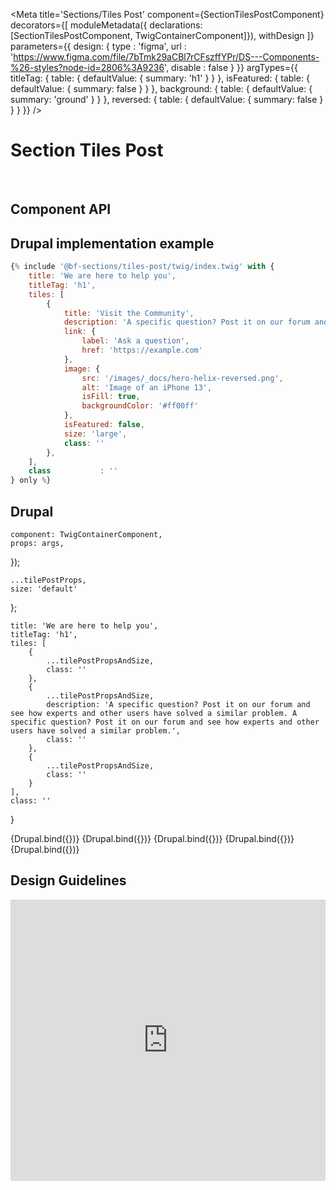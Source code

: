 

<Meta
    title='Sections/Tiles Post'
    component={SectionTilesPostComponent}
    decorators={[
        moduleMetadata({ declarations: [SectionTilesPostComponent, TwigContainerComponent]}),
        withDesign
    ]}
    parameters={{
        design: {
            type    : 'figma',
            url     : 'https://www.figma.com/file/7bTmk29aCBl7rCFszffYPr/DS---Components-%26-styles?node-id=2806%3A9236',
            disable : false
        }
    }}
    argTypes={{
        titleTag: {
            table: { defaultValue: { summary: 'h1' } }
        },
        isFeatured: {
            table: { defaultValue: { summary: false } }
        },
        background: {
            table: { defaultValue: { summary: 'ground' } }
        },
        reversed: {
            table: { defaultValue: { summary: false } }
        }
    }}
/>


# Section Tiles Post

<br/>



## Component API

<ArgsTable of={SectionTilesPostComponent} />



## Drupal implementation example

```jsx
{% include '@bf-sections/tiles-post/twig/index.twig' with {
    title: 'We are here to help you',
    titleTag: 'h1',
    tiles: [
        {
            title: 'Visit the Community',
            description: 'A specific question? Post it on our forum and see how experts and other users have solved a similar problem.',
            link: {
                label: 'Ask a question',
                href: 'https://example.com'
            },
            image: {
                src: '/images/_docs/hero-helix-reversed.png',
                alt: 'Image of an iPhone 13',
                isFill: true,
                backgroundColor: '#ff00ff'
            },
            isFeatured: false,
            size: 'large',
            class: ''
        },
    ],
    class           : ''
} only %}
```



## Drupal

    component: TwigContainerComponent,
    props: args,
});

    ...tilePostProps,
    size: 'default'
};

    title: 'We are here to help you',
    titleTag: 'h1',
    tiles: [
        {
            ...tilePostPropsAndSize,
            class: ''
        },
        {
            ...tilePostPropsAndSize,
            description: 'A specific question? Post it on our forum and see how experts and other users have solved a similar problem. A specific question? Post it on our forum and see how experts and other users have solved a similar problem.',
            class: ''
        },
        {
            ...tilePostPropsAndSize,
            class: ''
        }
    ],
    class: ''
}

<Canvas withSource='none'>
    <Story
        name='Drupal'
        height='600px'
        args={{
            elementPath: 'sections/tiles-post/_doc/template.drupal',
            ...commonProps
        }}
    >
        {Drupal.bind({})}
    </Story>
</Canvas>

<Canvas withSource='none'>
    <Story
        name='Drupal - With isFeatured'
        height='600px'
        args={{
            elementPath: 'sections/tiles-post/_doc/template.drupal',
            ...commonProps,
            tiles: [
                {
                    ...tilePostPropsAndSize,
                    class: ''
                },
                {
                    ...tilePostPropsAndSize,
                    class: ''
                },
                {
                    ...tilePostPropsAndSize,
                    class: ''
                }
            ],
            isFeatured: true
        }}
    >
        {Drupal.bind({})}
    </Story>
</Canvas>

<Canvas withSource='none'>
    <Story
        name='Drupal - With tile size large'
        height='600px'
        args={{
            elementPath: 'sections/tiles-post/_doc/template.drupal',
            ...commonProps,
            tiles: [
                {
                    ...tilePostPropsAndSize,
                    size: 'large',
                    class: ''
                },
                {
                    ...tilePostPropsAndSize,
                    size: 'large',
                    class: ''
                },
                {
                    ...tilePostPropsAndSize,
                    size: 'large',
                    class: ''
                }
            ]
        }}
    >
        {Drupal.bind({})}
    </Story>
</Canvas>


<Canvas withSource='none'>
    <Story
        name='Drupal - With 2 tiles'
        height='600px'
        args={{
            elementPath: 'sections/tiles-post/_doc/template.drupal',
            ...commonProps,
            tiles: [
                {
                    ...tilePostPropsAndSize,
                    class: ''
                },
                {
                    ...tilePostPropsAndSize,
                    description: 'A specific question? Post it on our forum and see how experts and other users have solved a similar problem. A specific question? Post it on our forum and see how experts and other users have solved a similar problem.',
                    class: ''
                }
            ]
        }}
    >
        {Drupal.bind({})}
    </Story>
</Canvas>

<Canvas withSource='none'>
    <Story
        name='Drupal - Usage example'
        height='600px'
        args={{
            elementPath: 'sections/tiles-post/_doc/template.drupal',
            ...commonProps,
            tiles: [
                {
                    ...tilePostPropsAndSize,
                    size: 'large',
                    class: ''
                },
                {
                    ...tilePostPropsAndSize,
                    size: 'large',
                    class: ''
                },
                {
                    ...tilePostPropsAndSize,
                    class: ''
                },
                {
                    ...tilePostPropsAndSize,
                    class: ''
                },
                {
                    ...tilePostPropsAndSize,
                    class: ''
                },
                {
                    ...tilePostPropsAndSize,
                    class: ''
                }
            ]
        }}
    >
        {Drupal.bind({})}
    </Story>
</Canvas>


## Design Guidelines

<iframe width='100%' height='450' src='https://www.figma.com/embed?embed_host=share&url=https://www.figma.com/file/7bTmk29aCBl7rCFszffYPr/DS---Components-%26-styles?node-id=2806%3A9236' frameBorder='0' allowFullScreen></iframe>